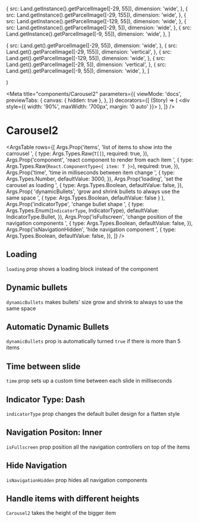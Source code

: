 
  {
    src: Land.getInstance().getParcelImage([-29, 55]),
    dimension: 'wide',
  },
  {
    src: Land.getInstance().getParcelImage([-29, 155]),
    dimension: 'wide',
  },
  {
    src: Land.getInstance().getParcelImage([-129, 55]),
    dimension: 'wide',
  },
  {
    src: Land.getInstance().getParcelImage([-29, 5]),
    dimension: 'wide',
  },
  {
    src: Land.getInstance().getParcelImage([-9, 55]),
    dimension: 'wide',
  },
]


  {
    src: Land.get().getParcelImage([-29, 55]),
    dimension: 'wide',
  },
  {
    src: Land.get().getParcelImage([-29, 155]),
    dimension: 'vertical',
  },
  {
    src: Land.get().getParcelImage([-129, 55]),
    dimension: 'wide',
  },
  {
    src: Land.get().getParcelImage([-29, 5]),
    dimension: 'vertical',
  },
  {
    src: Land.get().getParcelImage([-9, 55]),
    dimension: 'wide',
  },
]

  <ImgFixed src={props.item.src} dimension={props.item.dimension} />
)

<Meta
  title="components/Carousel2"
  parameters={{
    viewMode: 'docs',
    previewTabs: {
      canvas: { hidden: true },
    },
  }}
  decorators={[
    (Story) => (
      <div style={{ width: '90%', maxWidth: '700px', margin: '0 auto' }}>
        <Story />
      </div>
    ),
  ]}
/>

# Carousel2

<Canvas withSource="open">
  <Story name="Base">
    <Carousel2 items={items} component={CarouselItemComponent} />
  </Story>
</Canvas>

<ArgsTable
  rows={[
    Args.Prop('items', 'list of items to show into the carrousel ', {
      type: Args.Types.Raw(`T[]`),
      required: true,
    }),
    Args.Prop('component', 'react component to render from each item ', {
      type: Args.Types.Raw(`React.ComponentType<{ item: T }>`),
      required: true,
    }),
    Args.Prop('time', 'time in milliseconds between item change ', {
      type: Args.Types.Number,
      defaultValue: 3000,
    }),
    Args.Prop('loading', 'set the carousel as loading ', {
      type: Args.Types.Boolean,
      defaultValue: false,
    }),
    Args.Prop(
      'dynamicBullets',
      'grow and shrink bullets to always use the same space ',
      { type: Args.Types.Boolean, defaultValue: false }
    ),
    Args.Prop('indicatorType', 'change bullet shape ', {
      type: Args.Types.Enum(`IndicatorType`, IndicatorType),
      defaultValue: IndicatorType.Bullet,
    }),
    Args.Prop('isFullscreen', 'change position of the navigation components ', {
      type: Args.Types.Boolean,
      defaultValue: false,
    }),
    Args.Prop('isNavigationHidden', 'hide navigation component ', {
      type: Args.Types.Boolean,
      defaultValue: false,
    }),
  ]}
/>

<Divider size="small" />

## Loading

`loading` prop shows a loading block instead of the component

<Canvas withSource="open">
  <Story name="Loading">
    <Carousel2 loading items={items} component={CarouselItemComponent} />
  </Story>
</Canvas>

<Divider size="small" />

## Dynamic bullets

`dynamicBullets` makes bullets' size grow and shrink to always to use the same space

<Canvas withSource="open">
  <Story name="Dynamic Bullets">
    <Carousel2 dynamicBullets items={items} component={CarouselItemComponent} />
  </Story>
</Canvas>

<Divider size="small" />

## Automatic Dynamic Bullets

`dynamicBullets` prop is automatically turned `true` if there is more than 5 items

<Canvas withSource="open">
  <Story name="Automatic Dynamic Bullets">
    <Carousel2 items={manyItems} component={CarouselItemComponent} />
  </Story>
</Canvas>

<Divider size="small" />

## Time between slide

`time` prop sets up a custom time between each slide in milliseconds

<Canvas withSource="open">
  <Story name="Time between slide">
    <Carousel2 time={1000} items={items} component={CarouselItemComponent} />
  </Story>
</Canvas>

<Divider size="small" />

## Indicator Type: Dash

`indicatorType` prop changes the default bullet design for a flatten style

<Canvas withSource="open">
  <Story name="Indicator Type: Dash">
    <Carousel2
      items={items}
      component={CarouselItemComponent}
      indicatorType={IndicatorType.Dash}
    />
  </Story>
</Canvas>

<Divider size="small" />

## Navigation Positon: Inner

`isFullscreen` prop position all the navigation controllers on top of the items

<Canvas withSource="open">
  <Story name="Navigation position: inside">
    <Carousel2 isFullscreen items={items} component={CarouselItemComponent} />
  </Story>
</Canvas>

<Divider size="small" />

## Hide Navigation

`isNavigationHidden` prop hides all navigation components

<Canvas withSource="open">
  <Story name="Hide Navigation">
    <Carousel2
      isNavigationHide
      items={items}
      component={CarouselItemComponent}
    />
  </Story>
</Canvas>

<Divider size="small" />

## Handle items with different heights

`Carousel2` takes the height of the bigger item

<Canvas withSource="open">
  <Story name="Handle different heights">
    <Carousel2 items={differentHeightItems} component={CarouselItemComponent} />
  </Story>
</Canvas>

<Divider size="small" />
